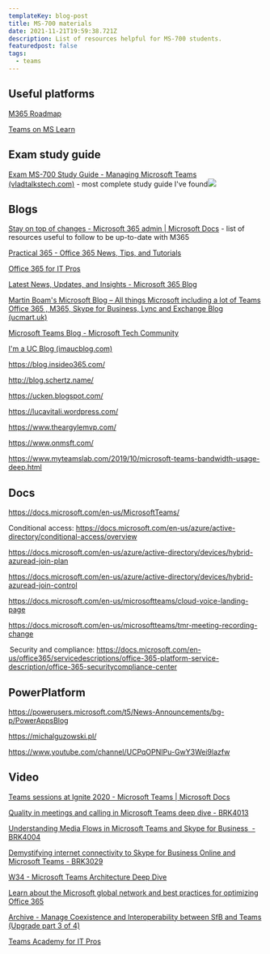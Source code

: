 ```yaml
---
templateKey: blog-post
title: MS-700 materials
date: 2021-11-21T19:59:38.721Z
description: List of resources helpful for MS-700 students.
featuredpost: false
tags:
  - teams
---
```

## Useful platforms

[M365 Roadmap](https://www.microsoft.com/en-us/microsoft-365/roadmap?filters=) 

[Teams on MS Learn](https://docs.microsoft.com/en-us/learn/teams/)

## Exam study guide

[Exam MS-700 Study Guide - Managing Microsoft Teams (vladtalkstech.com)](https://vladtalkstech.com/ms-700-study-guide-managing-microsoft-teams) - most complete study guide I've found![](https://docs.microsoft.com/en-us/learn/teams/)

## Blogs

[Stay on top of changes - Microsoft 365 admin | Microsoft Docs](https://docs.microsoft.com/en-us/microsoft-365/admin/manage/stay-on-top-of-updates?view=o365-worldwide) - list of resources useful to follow to be up-to-date with M365

[Practical 365 - Office 365 News, Tips, and Tutorials](https://practical365.com/)

[Office 365 for IT Pros](https://office365itpros.com/)

[Latest News, Updates, and Insights - Microsoft 365 Blog](https://www.microsoft.com/en-us/microsoft-365/blog/)

[Martin Boam's Microsoft Blog – All things Microsoft including a lot of Teams Office 365 , M365, Skype for Business, Lync and Exchange Blog (ucmart.uk)](https://ucmart.uk/)

[Microsoft Teams Blog - Microsoft Tech Community](https://techcommunity.microsoft.com/t5/microsoft-teams-blog/bg-p/MicrosoftTeamsBlog)

[I'm a UC Blog (imaucblog.com)](http://imaucblog.com/)

<https://blog.insideo365.com/> 

<http://blog.schertz.name/> 

<https://ucken.blogspot.com/> 

<https://lucavitali.wordpress.com/> 

<https://www.theargylemvp.com/> 

<https://www.onmsft.com/> 

<https://www.myteamslab.com/2019/10/microsoft-teams-bandwidth-usage-deep.html> 

## Docs

<https://docs.microsoft.com/en-us/MicrosoftTeams/> 

Conditional access: <https://docs.microsoft.com/en-us/azure/active-directory/conditional-access/overview> 

<https://docs.microsoft.com/en-us/azure/active-directory/devices/hybrid-azuread-join-plan> 

<https://docs.microsoft.com/en-us/azure/active-directory/devices/hybrid-azuread-join-control> 

<https://docs.microsoft.com/en-us/microsoftteams/cloud-voice-landing-page> 

<https://docs.microsoft.com/en-us/microsoftteams/tmr-meeting-recording-change> 

 Security and compliance: <https://docs.microsoft.com/en-us/office365/servicedescriptions/office-365-platform-service-description/office-365-securitycompliance-center> 

## PowerPlatform

<https://powerusers.microsoft.com/t5/News-Announcements/bg-p/PowerAppsBlog> 

<https://michalguzowski.pl/> 

<https://www.youtube.com/channel/UCPqOPNIPu-GwY3Wei9lazfw> 

## Video

[Teams sessions at Ignite 2020 - Microsoft Teams | Microsoft Docs](https://docs.microsoft.com/en-us/microsoftteams/ignite-2020-landing-page)

[Quality in meetings and calling in Microsoft Teams deep dive - BRK4013](https://youtu.be/oTCVoBYnHNk) 

[Understanding Media Flows in Microsoft Teams and Skype for Business  - BRK4004](https://youtu.be/aD5mUg2ZzLQ) 

[Demystifying internet connectivity to Skype for Business Online and Microsoft Teams - BRK3029](https://youtu.be/Vy0eigN0Dzs) 

[W34 - Microsoft Teams Architecture Deep Dive](https://youtu.be/FKjaCj10D68) 

[Learn about the Microsoft global network and best practices for optimizing Office 365](https://youtu.be/lZwvitkvg6A) 



[Archive - Manage Coexistence and Interoperability between SfB and Teams (Upgrade part 3 of 4)](https://youtu.be/wEc9u4S3GIA) 

[Teams Academy for IT Pros](https://www.youtube.com/playlist?list=PLaSOUojkSiGnKuE30ckcjnDVkMNqDv0Vl)